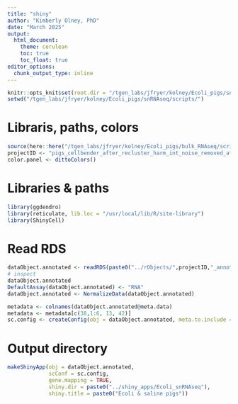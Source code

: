 ```yaml
---
title: "shiny"
author: "Kimberly Olney, PhD"
date: "March 2025"
output:
  html_document:
    theme: cerulean
    toc: true
    toc_float: true
editor_options: 
  chunk_output_type: inline
---
```


```r
knitr::opts_knit$set(root.dir = "/tgen_labs/jfryer/kolney/Ecoli_pigs/snRNAseq/scripts/")
setwd("/tgen_labs/jfryer/kolney/Ecoli_pigs/snRNAseq/scripts/")
```

# Libraris, paths, colors
```r
source(here::here("/tgen_labs/jfryer/kolney/Ecoli_pigs/bulk_RNAseq/scripts/", "file_paths_and_colours.R"))
projectID <- "pigs_cellbender_after_recluster_harm_int_noise_removed_after_annotation_FINAL"
color.panel <- dittoColors()
```

# Libraries & paths
```r
library(ggdendro)
library(reticulate, lib.loc = "/usr/local/lib/R/site-library")
library(ShinyCell)
```


# Read RDS 
```r
dataObject.annotated <- readRDS(paste0("../rObjects/",projectID,"_annotated.rds"))
# inspect 
dataObject.annotated
DefaultAssay(dataObject.annotated) <- "RNA"
dataObject.annotated <- NormalizeData(dataObject.annotated)
```


```r
metadata <- colnames(dataObject.annotated@meta.data)
metadata <- metadata[c(38,1:6, 13, 42)]
sc.config <- createConfig(obj = dataObject.annotated, meta.to.include = metadata)
```

# Output directory
```r
makeShinyApp(obj = dataObject.annotated,
             scConf = sc.config, 
             gene.mapping = TRUE,
             shiny.dir = paste0("../shiny_apps/Ecoli_snRNAseq"),
             shiny.title = paste0("Ecoli & saline pigs"))
```